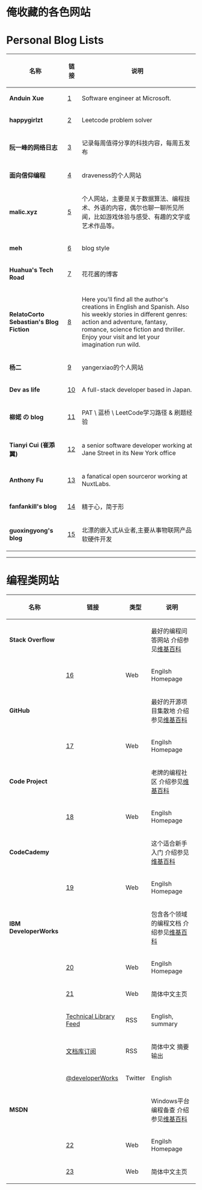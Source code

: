 <h1>俺收藏的各色网站</h1>

= Personal Blog Lists =

{|
! 名称 !! 链接 !! 说明
|-
| '''Anduin Xue''' || [https://anduin.aiursoft.com/] || Software engineer at Microsoft.
|-
| '''happygirlzt''' || [https://happygirlzt.com/] || Leetcode problem solver
|-
| '''阮一峰的网络日志''' || [https://www.ruanyifeng.com/blog/] || 记录每周值得分享的科技内容，每周五发布
|-
| '''面向信仰编程''' || [https://draveness.me/] || draveness的个人网站
|-
| '''malic.xyz''' || [https://www.malic.xyz/] || 个人网站，主要是关于数据算法、编程技术、外语的内容，偶尔也聊一聊所见所闻，比如游戏体验与感受、有趣的文学或艺术作品等。
|-
| ''' meh''' || [https://nee.lv/] || blog style
|-
| '''Huahua's Tech Road''' || [https://zxi.mytechroad.com/blog] || 花花酱的博客
|-
| '''RelatoCorto Sebastian's Blog Fiction''' || [https://www.relatocorto.com/] || Here you'll find all the author's creations in English and Spanish. Also his weekly stories in different genres: action and adventure, fantasy, romance, science fiction and thriller. Enjoy your visit and let your imagination run wild.
|-
| '''杨二''' || [https://yangerxiao.com/] || yangerxiao的个人网站
|-
| '''Dev as life''' || [https://www.craftz.dog/] || A full-stack developer based in Japan.
|-
| '''柳婼 の blog''' || [https://www.liuchuo.net/] || PAT \ 蓝桥 \ LeetCode学习路径 & 刷题经验
|-
| '''Tianyi Cui (崔添翼)''' || [http://tianyicui.com/] || a senior software developer working at Jane Street in its New York office
|-
| '''Anthony Fu''' || [https://antfu.me/] || a fanatical open sourceror working at NuxtLabs.
|-
| ''' fanfankill's blog''' || [https://fanfankill.github.io/] || 精于心，简于形
|-
| '''guoxingyong's blog''' || [https://www.guoxingyong.net/] || 北漂的嵌入式从业者,主要从事物联网产品软硬件开发

|}

----

= 编程类网站 =

{|
! 名称 !! 链接 !! 类型 !! 说明
|-
| '''Stack Overflow''' || &nbsp; || &nbsp; || 最好的编程问答网站 介绍参见[https://zh.wikipedia.org/wiki/Stack_Overflow 维基百科]
|-
| &nbsp; || [http://stackoverflow.com/] || Web || Engilsh Homepage
|-
| '''GitHub''' || &nbsp; || &nbsp; || 最好的开源项目集散地 介绍参见[https://zh.wikipedia.org/wiki/GitHub 维基百科]
|-
| &nbsp; || [https://github.com/] || Web || Engilsh Homepage
|-
| '''Code Project''' || &nbsp; || &nbsp; || 老牌的编程社区 介绍参见[https://en.wikipedia.org/wiki/Code_Project 维基百科]
|-
| &nbsp; || [http://codeproject.com/] || Web || Engilsh Homepage
|-
| '''CodeCademy''' || &nbsp; || &nbsp; || 这个适合新手入门 介绍参见[https://zh.wikipedia.org/wiki/Codecademy 维基百科]
|-
| &nbsp; || [http://www.codecademy.com/] || Web || Engilsh Homepage
|-
| '''IBM DeveloperWorks''' || &nbsp; || &nbsp; || 包含各个领域的编程文档 介绍参见[https://en.wikipedia.org/wiki/IBM_DeveloperWorks 维基百科]
|-
| &nbsp; || [http://www.ibm.com/developerworks] || Web || Engilsh Homepage
|-
| &nbsp; || [http://www.ibm.com/developerworks/cn/] || Web || 简体中文主页
|-
| &nbsp; || [http://www.ibm.com/developerworks/views/global/rss/libraryview.jsp Technical Library Feed] || RSS || English, summary
|-
| &nbsp; || [http://www.ibm.com/developerworks/cn/views/global/rss/libraryview.jsp 文档库订阅] || RSS || 简体中文 摘要输出
|-
| &nbsp; || [https://twitter.com/developerWorks @developerWorks] || Twitter || English
|-
| '''MSDN''' || &nbsp; || &nbsp; || Windows平台编程备查 介绍参见[https://zh.wikipedia.org/wiki/MSDN%E6%8A%80%E6%9C%AF%E8%B5%84%E6%BA%90%E5%BA%93 维基百科]
|-
| &nbsp; || [http://msdn.microsoft.com/en-us/library/] || Web || Engilsh Homepage
|-
| &nbsp; || [http://msdn.microsoft.com/zh-cn/library/] || Web || 简体中文主页
|}
